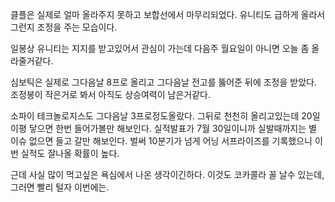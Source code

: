 클플은 실제로 얼마 올라주지 못하고 보합선에서 마무리되었다. 
유니티도 급하게 올라서그런지 조정을 주는 모습이다.

일봉상 유니티는 지지를 받고있어서 관심이 가는데 다음주 월요일이 아니면 오늘 좀 올라줄거같다.

심보틱은 실제로 그다음날 8프로 올리고 그다음날 전고를 뚫어준 뒤에 조정을 받았다.
조정봉이 작은거로 봐서 아직도 상승여력이 남은거같다.

소파이 테크놀로지스도 그다음날 3프로정도올랐다. 그뒤로 천천히 올리고있는데 20일 이평 닿으면 한번 들어가볼만 해보인다.
실적발표가 7월 30일이니까 실발때까지는 별 이슈 없으면 들고 갈만 해보인다.
벌써 10분기가 넘게 어닝 서프라이즈를 기록했으니 이번 실적도 잘나올 확률이 높다.

근데 사실 많이 먹고싶은 욕심에서 나온 생각이긴하다. 이것도 코카콜라 꼴 날수 있는데,
그러면 빨리 털자 이번에는. 